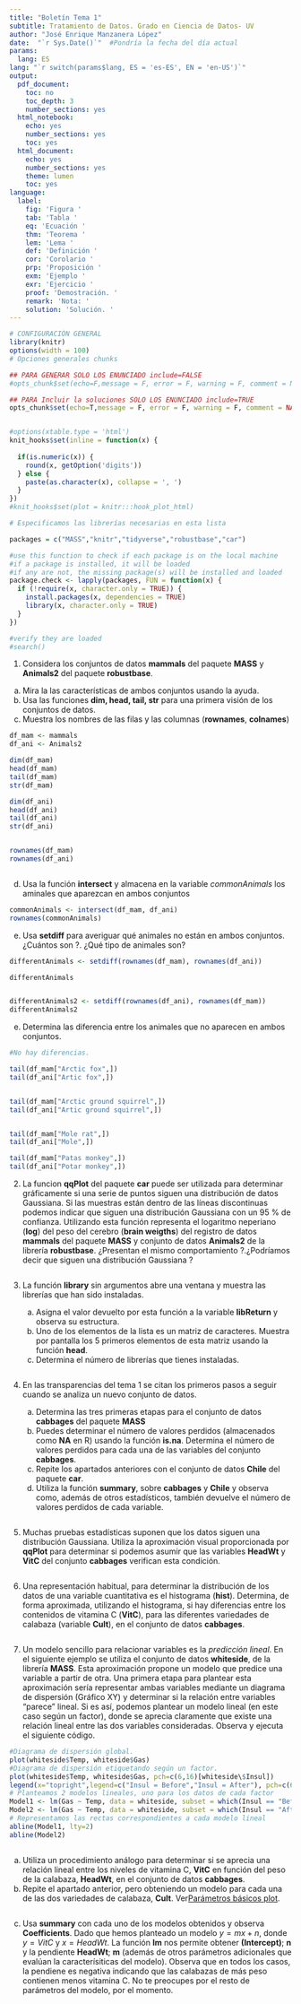 ```yaml
---
title: "Boletín Tema 1"
subtitle: Tratamiento de Datos. Grado en Ciencia de Datos- UV
author: "José Enrique Manzanera López"
date:  "`r Sys.Date()`"  #Pondría la fecha del día actual
params:
  lang: ES
lang: "`r switch(params$lang, ES = 'es-ES', EN = 'en-US')`"
output:
  pdf_document:
    toc: no
    toc_depth: 3
    number_sections: yes
  html_notebook:
    echo: yes
    number_sections: yes
    toc: yes
  html_document:
    echo: yes
    number_sections: yes
    theme: lumen
    toc: yes
language:
  label:
    fig: 'Figura '
    tab: 'Tabla '
    eq: 'Ecuación '
    thm: 'Teorema '
    lem: 'Lema '
    def: 'Definición '
    cor: 'Corolario '
    prp: 'Proposición '
    exm: 'Ejemplo '
    exr: 'Ejercicio '
    proof: 'Demostración. '
    remark: 'Nota: '
    solution: 'Solución. '
---
```


```r

# CONFIGURACIÓN GENERAL
library(knitr)
options(width = 100)
# Opciones generales chunks

## PARA GENERAR SOLO LOS ENUNCIADO include=FALSE
#opts_chunk$set(echo=F,message = F, error = F, warning = F, comment = NA, fig.align = 'center', dpi = 100, tidy = F, cache.path = '.cache/', fig.path = './figure/', include=FALSE)

## PARA Incluir la soluciones SOLO LOS ENUNCIADO include=TRUE
opts_chunk$set(echo=T,message = F, error = F, warning = F, comment = NA, fig.align = 'center', dpi = 100, tidy = F, cache.path = '.cache/', fig.path = './figure/', include=TRUE)


#options(xtable.type = 'html')
knit_hooks$set(inline = function(x) {
  
  if(is.numeric(x)) {
    round(x, getOption('digits'))
  } else {
    paste(as.character(x), collapse = ', ')
  }
})
#knit_hooks$set(plot = knitr:::hook_plot_html)
```

```r
# Especificamos las librerías necesarias en esta lista

packages = c("MASS","knitr","tidyverse","robustbase","car")

#use this function to check if each package is on the local machine
#if a package is installed, it will be loaded
#if any are not, the missing package(s) will be installed and loaded
package.check <- lapply(packages, FUN = function(x) {
  if (!require(x, character.only = TRUE)) {
    install.packages(x, dependencies = TRUE)
    library(x, character.only = TRUE)
  }
})

#verify they are loaded
#search()

```

1.  Considera los conjuntos de datos **mammals** del paquete **MASS** y **Animals2** del paquete **robustbase**.

<!-- -->

a.  Mira la las características de ambos conjuntos usando la ayuda.
b.  Usa las funciones **dim, head, tail, str** para una primera visión de los conjuntos de datos.
c.  Muestra los nombres de las filas y las columnas (**rownames**, **colnames**)

```r
df_mam <- mammals
df_ani <- Animals2

dim(df_mam)
head(df_mam)
tail(df_mam)
str(df_mam)

dim(df_ani)
head(df_ani)
tail(df_ani)
str(df_ani)


rownames(df_mam)
rownames(df_ani)



```

d.  Usa la función **intersect** y almacena en la variable *commonAnimals* los aminales que aparezcan en ambos conjuntos

```r
commonAnimals <- intersect(df_mam, df_ani)
rownames(commonAnimals)

```

e.  Usa **setdiff** para averiguar qué animales no están en ambos conjuntos. ¿Cuántos son ?. ¿Qué tipo de animales son?

```r
differentAnimals <- setdiff(rownames(df_mam), rownames(df_ani))

differentAnimals


differentAnimals2 <- setdiff(rownames(df_ani), rownames(df_mam))
differentAnimals2
```

e.  Determina las diferencia entre los animales que no aparecen en ambos conjuntos.

```r
#No hay diferencias.

tail(df_mam["Arctic fox",])
tail(df_ani["Artic fox",])


tail(df_mam["Arctic ground squirrel",])
tail(df_ani["Artic ground squirrel",])


tail(df_mam["Mole rat",])
tail(df_ani["Mole",])

tail(df_mam["Patas monkey",])
tail(df_ani["Potar monkey",])

```

2.  La funcion **qqPlot** del paquete **car** puede ser utilizada para determinar gráficamente si una serie de puntos siguen una distribución de datos Gaussiana. Si las muestras están dentro de las líneas discontinuas podemos indicar que siguen una distribución Gaussiana con un 95 % de confianza. Utilizando esta función representa el logaritmo neperiano (**log**) del peso del cerebro (**brain weigths**) del registro de datos **mammals** del paquete **MASS** y conjunto de datos **Animals2** de la librería **robustbase**. ¿Presentan el mismo comportamiento ?.¿Podríamos decir que siguen una distribución Gaussiana ?

```r


```

3.  La función **library** sin argumentos abre una ventana y muestra las librerías que han sido instaladas.

    a.  Asigna el valor devuelto por esta función a la variable **libReturn** y observa su estructura.
    b.  Uno de los elementos de la lista es un matriz de caracteres. Muestra por pantalla los 5 primeros elementos de esta matriz usando la función **head**.
    c.  Determina el número de librerías que tienes instaladas.

    ```r










    ```

4.  En las transparencias del tema 1 se citan los primeros pasos a seguir cuando se analiza un nuevo conjunto de datos.

    a.  Determina las tres primeras etapas para el conjunto de datos **cabbages** del paquete **MASS**
    b.  Puedes determinar el número de valores perdidos (almacenados como **NA** en R) usando la función **is.na**. Determina el número de valores perdidos para cada una de las variables del conjunto **cabbages**.
    c.  Repite los apartados anteriores con el conjunto de datos **Chile** del paquete **car**.
    d.  Utiliza la función **summary**, sobre **cabbages** y **Chile** y observa como, además de otros estadísticos, también devuelve el número de valores perdidos de cada variable.

```r



























```

5.  Muchas pruebas estadísticas suponen que los datos siguen una distribución Gaussiana. Utiliza la aproximación visual proporcionada por **qqPlot** para determinar si podemos asumir que las variables **HeadWt** y **VitC** del conjunto **cabbages** verifican esta condición.

```r





```

6.  Una representación habitual, para determinar la distribución de los datos de una variable cuantitativa es el histograma (**hist**). Determina, de forma aproximada, utilizando el histograma, si hay diferencias entre los contenidos de vitamina C (**VitC**), para las diferentes variedades de calabaza (variable **Cult**), en el conjunto de datos **cabbages**.

```r



```

7.  Un modelo sencillo para relacionar variables es la *predicción lineal*. En el siguiente ejemplo se utiliza el conjunto de datos **whiteside**, de la librería **MASS**. Esta aproximación propone un modelo que predice una variable a partir de otra. Una primera etapa para plantear esta aproximación sería representar ambas variables mediante un diagrama de dispersión (Gráfico XY) y determinar si la relación entre variables "parece" lineal. Si es así, podemos plantear un modelo lineal (en este caso según un factor), donde se aprecia claramente que existe una relación lineal entre las dos variables consideradas. Observa y ejecuta el siguiente código.

```r
#Diagrama de dispersión global.
plot(whiteside$Temp, whiteside$Gas)
#Diagrama de dispersión etiquetando según un factor.
plot(whiteside$Temp, whiteside$Gas, pch=c(6,16)[whiteside\$Insul])
legend(x="topright",legend=c("Insul = Before","Insul = After"), pch=c(6,16))
# Planteamos 2 modelos lineales, uno para los datos de cada factor
Model1 <- lm(Gas ~ Temp, data = whiteside, subset = which(Insul == "Before"))
Model2 <- lm(Gas ~ Temp, data = whiteside, subset = which(Insul == "After"))
# Representamos las rectas correspondientes a cada modelo lineal
abline(Model1, lty=2)
abline(Model2)
```

```r












```

a.  Utiliza un procedimiento análogo para determinar si se aprecia una relación lineal entre los niveles de vitamina C, **VitC** en función del peso de la calabaza, **HeadWt**, en el conjunto de datos **cabbages**.
b.  Repite el apartado anterior, pero obteniendo un modelo para cada una de las dos variedades de calabaza, **Cult**. Ver[Parámetros básicos plot](https://www.statmethods.net/advgraphs/parameters.html).

```r
















```

c.  Usa **summary** con cada uno de los modelos obtenidos y observa **Coefficients**. Dado que hemos planteado un modelo $y=mx+n$, donde $y=VitC$ y $x=HeadWt$. La función **lm** nos permite obtener **(Intercept)**; **n** y la pendiente **HeadWt**; **m** (además de otros parámetros adicionales que evalúan la caracterísiticas del modelo). Observa que en todos los casos, la pendiene es negativa indicando que las calabazas de más peso contienen menos vitamina C. No te preocupes por el resto de parámetros del modelo, por el momento.

```r



```
